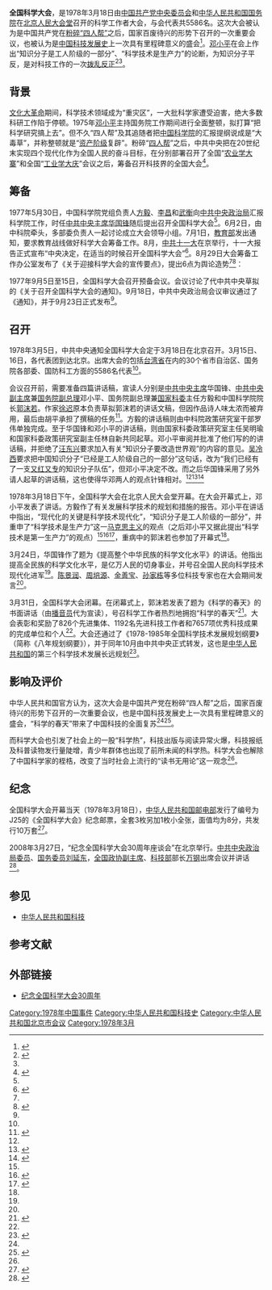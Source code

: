 '''全国科学大会'''，是1978年3月18日由[[中国共产党中央委员会|中国共产党中央委员会]]和[[中华人民共和国国务院|中华人民共和国国务院]]在[[北京|北京]][[人民大会堂|人民大会堂]]召开的科学工作者大会，与会代表共5586名。这次大会被认为是中国共产党在[[粉碎四人帮|粉碎“四人帮”]]之后，国家百废待兴的形势下召开的一次重要会议，也被认为是[[中国科技史|中国科技发展史]]上一次具有里程碑意义的盛会<ref name="kp">{{cite web|title=1978年3月18日 全国科学大会召开|url=http://news.xinhuanet.com/science/2016-03/18/c_135194157.htm|date=2016-03-18|publisher=新华网|agency=科普中国|language=zh|archive-url=https://web.archive.org/web/20170220142200/http://news.xinhuanet.com/science/2016-03/18/c_135194157.htm|archive-date=2017-02-20|dead-url=yes}}</ref>。[[邓小平|邓小平]]在会上作出“知识分子是工人阶级的一部分”、“科学技术是生产力”的论断，为知识分子平反，是对科技工作的一次[[拨乱反正|拨乱反正]]<ref>{{Cite web|title=中国科学技术事业的历史性转变——回望1978年全国科学大会|url=http://www.bulletin.cas.cn/publish_article/2018/4/20180401.htm|access-date=|author=王扬宗|date=2018-04-30|last=|work=[[中国科学院|中国科学院]]|publisher=《中国科学院院刊》|language=zh|archive-url=https://web.archive.org/web/20210711031649/http://www.bulletin.cas.cn/publish_article/2018/4/20180401.htm|archive-date=2021-07-11|dead-url=no}}</ref><ref name="cas" />。

==背景==
[[文化大革命|文化大革命]]期间，科学技术领域成为“重灾区”，一大批科学家遭受迫害，绝大多数科研工作陷于停顿。1975年[[邓小平|邓小平]]主持国务院工作期间进行全面整顿，拟打算“把科学研究搞上去”。但不久“四人帮”及其追随者把[[中国科学院|中国科学院]]的汇报提纲说成是“大毒草”，并称整顿就是“[[资产阶级|资产阶级]]复辟”。粉碎“[[四人帮|四人帮]]”之后，中共中央把在20世纪末实现四个现代化作为全国人民的奋斗目标，在分别部署召开了全国“[[农业学大寨|农业学大寨]]”和全国“[[工业学大庆|工业学大庆]]”会议之后，筹备召开科技界的全国大会<ref name="cas">{{cite web|title=全国科学大会始末|url=http://www.cas.cn/zt/jzt/kxhyzt/ctdjbjnqgkxdhzk30zn/mtbd/200803/t20080313_2664394.shtml|date=2008-03-13|publisher=[[中国科学院|中国科学院]]|agency=《[[科学时报|科学时报]]》|language=zh|archive-url=https://web.archive.org/web/20130330100726/http://www.cas.cn/zt/jzt/kxhyzt/ctdjbjnqgkxdhzk30zn/mtbd/200803/t20080313_2664394.shtml|archive-date=2013-03-30|dead-url=no}}</ref>。

==筹备==
1977年5月30日，中国科学院党组负责人[[方毅|方毅]]、[[李昌|李昌]]和[[武衡|武衡]]向[[中共中央政治局|中共中央政治局]]汇报科学院工作，时任[[中共中央主席|中共中央主席]][[华国锋|华国锋]]随后提出召开全国科学大会<ref name="cas"/>。6月2日，由中科院牵头，多部委负责人一起讨论成立大会领导小组。7月1日，[[中华人民共和国教育部|教育部]]发出通知，要求教育战线做好科学大会筹备工作。8月，[[中共十一大|中共十一大]]在京举行，十一大报告正式宣布“中央决定，在适当的时候召开全国科学大会”<ref>{{cite web|url=http://cpc.people.com.cn/GB/64162/64168/64563/65449/4526445.html|title=十一大上的政治报告|publisher=人民网|agency=中国共产党新闻|accessdate=2016-04-03|date=1977-08-12|archive-date=2016-03-15|archive-url=https://web.archive.org/web/20160315124713/http://cpc.people.com.cn/GB/64162/64168/64563/65449/4526445.html|dead-url=no}}</ref>。8月29日大会筹备工作办公室发布了《关于迎接科学大会的宣传要点》，提出6点为舆论造势<ref name="cas"/><ref name="sznews">{{cite web|url=http://szjy.sznews.com/html/2014-11/21/content_3070216.htm|title=1978 全国科学大会召开|publisher=深圳新闻网|agency=南方教育时报|accessdate=2016-04-03|date=2014-11-21|deadurl=yes|archiveurl=https://web.archive.org/web/20170220125218/http://szjy.sznews.com/html/2014-11/21/content_3070216.htm|archivedate=2017-02-20}}</ref>：

{{cquote|
#要大张旗鼓地宣传科学实验革命运动的伟大意义。
#要大造向科学技术现代化进军的声势。
#要宣传深入揭批“四人帮”。
#要宣传在抓纲治国战略决策指引下，科学兴旺发达、捷报频传的新形势。
#要表扬先进，特别要表扬有发明创造的科技工作者和[[工农兵|工农兵]]群众。
#要大力宣传和普及科学知识。}}

1977年9月5日至15日，全国科学大会召开预备会议。会议讨论了代中共中央草拟的《关于召开全国科学大会的通知》。9月18日，中共中央政治局会议审议通过了《通知》，并于9月23日正式发布<ref name="cas"/>。

==召开==
1978年3月5日，中共中央通知全国科学大会定于3月18日在北京召开。3月15日、16日，各代表团到达北京。出席大会的包括[[台湾省_(中华人民共和国)|台湾省]]在内的30个省市自治区、国务院各部委、国防科工方面的5586名代表<ref name="cas"/>。

会议召开前，需要准备四篇讲话稿，宣读人分别是[[中共中央主席|中共中央主席]]华国锋、[[中共中央副主席|中共中央副主席]]兼[[国务院副总理|国务院副总理]]邓小平、国务院副总理兼[[国家科委|国家科委]]主任方毅和中国科学院院长[[郭沫若|郭沫若]]。作家[[徐迟|徐迟]]原本负责草拟郭沫若的讲话文稿，但因作品诗人味太浓而被弃用，最后由胡平承担了撰稿的任务<ref>{{cite web|url=http://www.most.gov.cn/ztzl/kxdct30/kxdct30ztxw/200803/t20080317_59811.htm|title=科技日报：《科学的春天》是怎样诞生的|publisher=中华人民共和国科学技术部|agency=科技日报|author=胡平|accessdate=2016-04-03|date=2008-03-17|archive-date=2017-02-20|archive-url=https://web.archive.org/web/20170220125114/http://www.most.gov.cn/ztzl/kxdct30/kxdct30ztxw/200803/t20080317_59811.htm|dead-url=no}}</ref>。方毅的讲话稿则由中科院政策研究室干部罗伟单独完成。至于华国锋和邓小平的讲话稿，则由国家科委政策研究室主任吴明瑜和国家科委政策研究室副主任林自新共同起草。邓小平审阅并批准了他们写的的讲话稿，并拒绝了[[汪东兴|汪东兴]]要求加入有关“知识分子要改造世界观”的内容的意见。[[吴冷西|吴冷西]]要求把中国知识分子“已经是工人阶级自己的一部分”这句话，改为“我们已经有了一支[[又红又专|又红又专]]的知识分子队伍”，但邓小平决定不改。而之后华国锋采用了另外请人起草的讲话稿，这也使得华邓两人的观点针锋相对。<ref name="sznews"/><ref>{{cite journal zh |author=孙伟林（采访整理）、孟玮（采访整理） |date= |year=2008 |title=忆全国科学大会前前后后——原国家科委副主任吴明瑜一席谈 |journal=民主与科学 |volume= |issue=1 |pages=2-8}}</ref><ref>{{cite book |last= |first= |author=叶永烈 |authorlink=叶永烈 |coauthors= |editor= |others= |title=邓小平改变中国——1978：中国命运大转折 |url=http://data.book.hexun.com/chapter-2158-7-15.shtml |format= |edition= |series= |publisher=江西人民出版社 |location= |language= |isbn=9787210038290 |pages= |chapter=全国科学大会的幕后斗争 |chapterurl= |unified= |quote= |date=2008年5月 |access-date=2016-04-03 |archive-url=https://web.archive.org/web/20160817122412/http://data.book.hexun.com/chapter-2158-7-15.shtml |archive-date=2016-08-17 |dead-url=yes }}</ref>

1978年3月18日下午，全国科学大会在北京人民大会堂开幕。在大会开幕式上，邓小平发表了讲话。方毅作了有关发展科学技术的规划和措施的报告。邓小平在讲话中指出，“现代化的关键是科学技术现代化”，“知识分子是工人阶级的一部分”，并重申了“科学技术是生产力”这一[[马克思主义|马克思主义]]的观点（之后邓小平又据此提出“科学技术是第一生产力”的观点）<ref name="cas"/><ref>{{cite web|url=http://news.xinhuanet.com/newscenter/2004-08/21/content_1846318.htm|title=“科学技术是第一生产力”|publisher=新华网|accessdate=2016-04-03|date=2004-08-21|archive-date=2017-02-20|archive-url=https://web.archive.org/web/20170220143710/http://news.xinhuanet.com/newscenter/2004-08/21/content_1846318.htm|dead-url=no}}</ref><ref>{{cite web|url=http://www.most.gov.cn/ztzl/qgkjdh/qgkjdhbjzl/qgkjdhbjkjdh/bjzl-dh-7801.htm|title=邓小平在全国科学大会开幕式上的讲话|publisher=中华人民共和国科学技术部|accessdate=2016-04-03|date=1978-03-18|archive-date=2017-02-20|archive-url=https://web.archive.org/web/20170220125148/http://www.most.gov.cn/ztzl/qgkjdh/qgkjdhbjzl/qgkjdhbjkjdh/bjzl-dh-7801.htm|dead-url=no}}</ref>，重病中的郭沫若也参加了开幕式<ref name="sznews"/>。

3月24日，华国锋作了题为《提高整个中华民族的科学文化水平》的讲话。他指出提高全民族的科学文化水平，是亿万人民的切身事业，并号召全国人民向科学技术现代化进军<ref name="cas"/>。[[陈景润|陈景润]]、[[周培源|周培源]]、[[金善宝|金善宝]]、[[孙家栋|孙家栋]]等多位科技专家也在大会期间发言<ref name="sznews"/>。

3月31日，全国科学大会闭幕。在闭幕式上，郭沫若发表了题为《科学的春天》的书面讲话（由[[播音员|播音员]]代为宣读），号召科学工作者热烈地拥抱“科学的春天”<ref>{{cite web|url=http://www.most.gov.cn/ztzl/qgkjdh/qgkjdhbjzl/qgkjdhbjkjdh/bjzl-dh-7802.htm|title=科学的春天——郭沫若在全国科学大会闭幕式上的讲话|publisher=中华人民共和国科学技术部|accessdate=2016-04-03|date=1978-03-31|archive-date=2017-02-20|archive-url=https://web.archive.org/web/20170220125156/http://www.most.gov.cn/ztzl/qgkjdh/qgkjdhbjzl/qgkjdhbjkjdh/bjzl-dh-7802.htm|dead-url=no}}</ref>。大会表彰和奖励了826个先进集体、1192名先进科技工作者和7657项优秀科技成果的完成单位和个人<ref name="cas"/>。大会还通过了《1978-1985年全国科学技术发展规划纲要》（简称《八年规划纲要》），并于同年10月由中共中央正式转发，这也是[[中华人民共和国|中华人民共和国]]的第三个科学技术发展长远规划<ref>{{cite web|url=http://www.most.gov.cn/kjgh/lskjgh/|title=历史上的科技发展规划|publisher=中华人民共和国科学技术部|accessdate=2016-04-03|archive-date=2009-02-19|archive-url=https://web.archive.org/web/20090219000420/http://most.gov.cn/kjgh/lskjgh/|dead-url=no}}</ref>。

==影响及评价==
中华人民共和国官方认为，这次大会是中国共产党在粉碎“四人帮”之后，国家百废待兴的形势下召开的一次重要会议，也是中国科技发展史上一次具有里程碑意义的盛会，“科学的春天”带来了中国科技的全面复苏<ref name="kp"/><ref>{{cite web|url=http://www.most.gov.cn/ztzl/kxdct30/|title=纪念全国科学大会30周年|publisher=中华人民共和国科学技术部|accessdate=2016-04-03|archive-date=2017-02-20|archive-url=https://web.archive.org/web/20170220125147/http://www.most.gov.cn/ztzl/kxdct30/|dead-url=no}}</ref>。

而科学大会也引发了社会上的一股“科学热”，科技出版与阅读异常火爆，科技报纸及科普读物发行量陡增，青少年群体也出现了前所未闻的科学热。科学大会也解除了中国科学家的桎梏，改变了当时社会上流行的“读书无用论”这一观念<ref name="sznews"/>。

==纪念==
全国科学大会开幕当天（1978年3月18日），[[中华人民共和国邮电部|中华人民共和国邮电部]]发行了编号为J25的《全国科学大会》纪念邮票，全套3枚另加1枚小全张，面值均为8分，共发行10万套<ref>{{cite web|url=http://www.chinapostnews.com.cn/newspaper/b2009/145/jydk27.htm|title=科学技术奖励大会与科技邮票|publisher=中国邮政报|author=黄先春|accessdate=2016-04-03|archive-url=https://web.archive.org/web/20160424030918/http://www.chinapostnews.com.cn/newspaper/b2009/145/jydk27.htm|archive-date=2016-04-24|dead-url=yes}}</ref>。

2008年3月27日，“纪念全国科学大会30周年座谈会”在北京举行。[[中共中央政治局委员|中共中央政治局委员]]、[[国务委员|国务委员]][[刘延东|刘延东]]，[[全国政协副主席|全国政协副主席]]、[[中华人民共和国科技部|科技部]]部长[[万钢|万钢]]出席会议并讲话<ref>{{cite web|url=http://www.chinanews.com/gn/news/2008/03-27/1204997.shtml|title=中国官方举行纪念全国科学大会三十周年座谈会|publisher=中国新闻网|accessdate=2016-04-03|date=2008-03-27|archive-date=2016-04-16|archive-url=https://web.archive.org/web/20160416081014/http://www.chinanews.com/gn/news/2008/03-27/1204997.shtml|dead-url=no}}</ref>。

==参见==
*[[中华人民共和国科技|中华人民共和国科技]]

==参考文献==
{{reflist|2}}

==外部链接==
*[http://www.most.gov.cn/ztzl/kxdct30/ 纪念全国科学大会30周年]{{Wayback|url=http://www.most.gov.cn/ztzl/kxdct30/ |date=20170220125147 }}

[[Category:1978年中国事件|Category:1978年中国事件]]
[[Category:中华人民共和国科技史|Category:中华人民共和国科技史]]
[[Category:中华人民共和国北京市会议|Category:中华人民共和国北京市会议]]
[[Category:1978年3月|Category:1978年3月]]